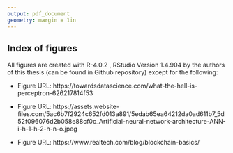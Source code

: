 ```yaml
---
output: pdf_document
geometry: margin = 1in
---
```


## Index of figures {#index_of_figures}

All figures are created with R-4.0.2 , RStudio Version 1.4.904 by the authors of this thesis (can be found in Github repository) except for the following:


-  Figure \ref{fig:perceptron_schema} 
URL: https://towardsdatascience.com/what-the-hell-is-perceptron-626217814f53 


-  Figure \ref{fig:mlp_schema} 
URL: https://assets.website-files.com/5ac6b7f2924c652fd013a891/5edab65ea64212da0ad611b7_5d52f096076d2b058e88cf0c_Artificial-neural-network-architecture-ANN-i-h-1-h-2-h-n-o.jpeg


-  Figure \ref{fig:blockchain} 
URL: https://www.realtech.com/blog/blockchain-basics/